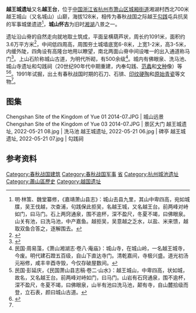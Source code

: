 {{文物保护单位
| 级别 = 省级
| 省名 = 浙江省
| 名称 = 越王城遗址
| 图片 = 越王城遗址, 2022-05-21 10.jpg
| 说明 = 马门，牌坊为近年新建，2022年5月
| 编号 = 第三批，编号不详
| 分类 = 古遗址
| 时代 = 春秋战国
| 所在 = [[杭州市|杭州市]][[萧山区|萧山区]]
| 登录 = 1989年12月
}} 

'''越王城遗址'''又名'''越王台'''，位于[[中国|中国]][[浙江省|浙江省]][[杭州市|杭州市]][[萧山区|萧山区]][[城厢街道_(杭州市)|城厢街道]]湘湖村西北700米越王城山（又名城山）山巅，海拔128米，相传为春秋战国之际越王[[勾践|勾践]]屯兵抗吴的军事城堡遗迹<ref>明·林策、魏堂纂修，《嘉靖萧山县志》：城山去县九里，其山中卑四高，宛如城牒，吴王伐越，次查浦，句践保此拒吴，名越王城，又名越王台。前两峰对峙如门，曰马门。石上两窍通泉，围不逾杯，深不盈尺，冬夏不竭，曰佛眼泉。山关有池，曰洗马池，中产嘉鱼。越拒吴，吴意越之乏水，以盐、米来馈，越取双鱼合答之，逐解围去。</ref>，'''城山怀古'''为旧时[[湘湖|湘湖]]八景之一。

遗址沿山脊的自然走向就地取土筑成，平面呈横葫芦状，周长约1091米，面积约3.6万平方米<ref>{{cite web|url=http://culture.zjol.com.cn/05culture/system/2006/08/02/007783132.shtml|title=《越王城遗址》|accessdate=2014-07-30|work=|publisher=浙江在线|archive-url=https://web.archive.org/web/20140808055053/http://culture.zjol.com.cn/05culture/system/2006/08/02/007783132.shtml|archive-date=2014-08-08|dead-url=yes}}</ref>，中间低四周高，周围夯土城墙底宽6-8米，上宽1-2米，高3-5米，内缓外陡，四角设有高隆台地用以瞭望，南北两面山脊中间设唯一的出入通道称马门<ref name="萧山文化网">{{cite web|url=http://www.xswh.gov.cn/Html/128/5501.html|title=《越王城遗址》|accessdate=2014-07-30|work=李维松|publisher=萧山文化网|archive-date=2014-08-10|archive-url=https://web.archive.org/web/20140810105946/http://www.xswh.gov.cn/Html/128/5501.html|dead-url=yes}}</ref>。上山石阶称城山古道，为明代所砌，有500余级<ref>民国·周易藻，《萧山湘湖志·卷八·庵庙》：城山寺，在城山岭，一名越王城寺，今废。明代建石蹬五百级，自山下直达寺门。清乾嘉间，寺极兴盛。道光初汤元裕修，咸丰辛酉寺毁，今仅存破屋数间。</ref>。城内有佛眼泉、洗马池、城山寺遗址和勾践祠（20世纪90年代中期重建，内奉勾践、[[范蠡|范蠡]]和[[文种|文种]]像）等<ref>民国·彭延庆，《民国萧山县志稿·卷二·山水》：越王城山，中卑四高，状如城，故名，又名越王台。前两峰对峙如门，曰马门。山岩有石窍通泉，围不逾杯，深不盈尺，冬夏不竭，曰佛眼泉，山半有池曰洗马池，颠有寺，自山麓拾级而登，立石表，颜曰城山古道。</ref><ref>{{cite web|url=http://www.hhtznews.com.cn/content/2010-04/20/content_2288635.htm|title=《屯兵遗址越王城》|accessdate=2014-07-30|work=|publisher=杭州高新区(滨江)新闻网|archive-date=2014-08-10|archive-url=https://web.archive.org/web/20140810185310/http://www.hhtznews.com.cn/content/2010-04/20/content_2288635.htm|dead-url=no}}</ref>。1991年试掘，出土有春秋战国时期的石刀、石锛、[[印纹硬陶|印纹硬陶]]和[[原始青瓷|原始青瓷]]等文物<ref name= "萧山文化网"/>。

==图集==
<gallery widths="180">
Chengshan Site of the Kingdom of Yue 01 2014-07.JPG | 城山远景
Chengshan Site of the Kingdom of Yue 03 2014-07.JPG | 景区大门
越王城遗址, 2022-05-21 08.jpg | 洗马池
越王城遗址, 2022-05-21 06.jpg | 碑亭
越王城遗址, 2022-05-21 07.jpg | 勾践祠
</gallery>

==参考资料==
{{reflist|2}}
{{DEFAULTSORT:Y}}
{{commons category|Chengshan Site of the Kingdom of Yue}}
{{杭州市境内的浙江省文物保护单位}}
[[Category:春秋战国建筑|Category:春秋战国建筑]]
[[Category:春秋战国军事|Category:春秋战国军事]]
[[Category:杭州文物保护单位|省]]
[[Category:杭州城池遗址|Category:杭州城池遗址]]
[[Category:蕭山區歷史|Category:蕭山區歷史]]
[[Category:越国遗址|Category:越国遗址]]